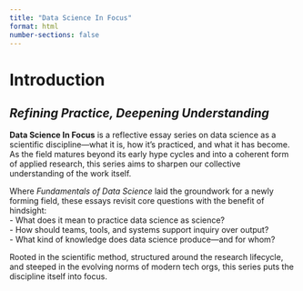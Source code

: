 ```yaml
---
title: "Data Science In Focus"
format: html
number-sections: false
---
```


# Introduction {.unnumbered}

## *Refining Practice, Deepening Understanding* 

**Data Science In Focus** is a reflective essay series on data science as a scientific discipline—what it is, how it’s practiced, and what it has become. As the field matures beyond its early hype cycles and into a coherent form of applied research, this series aims to sharpen our collective understanding of the work itself.

Where *Fundamentals of Data Science* laid the groundwork for a newly forming field, these essays revisit core questions with the benefit of hindsight:  
- What does it mean to practice data science as science?  
- How should teams, tools, and systems support inquiry over output?  
- What kind of knowledge does data science produce—and for whom?

Rooted in the scientific method, structured around the research lifecycle, and steeped in the evolving norms of modern tech orgs, this series puts the discipline itself into focus.
